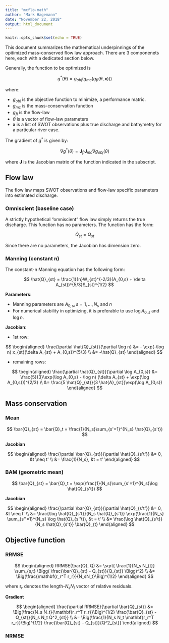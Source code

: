 ```yaml
---
title: "mcflo-math"
author: "Mark Hagemann"
date: "November 22, 2018"
output: html_document
---
```


```r
knitr::opts_chunk$set(echo = TRUE)
```

This document summarizes the mathematical underpinnings of the opitimized mass-conserved flow law approach. There are 3 componenets here, each with a dedicated section below. 

Generally, the function to be optimized is

$$
g^*(\theta) = g_{obj}(g_{mc}(g_{fl}(\theta, \mathbf{x})))
$$

where:

- $g_{obj}$ is the objective function to minimize, a performance matric.
- $g_{mc}$ is the mass-conservation function
- $g_{fl}$ is the flow-law
- $\theta$ is a vector of flow-law parameters
- $\mathbf{x}$ is a list of SWOT observations plus true discharge and bathymetry for a particular river case.


The gradient of $g^*$ is given by:

$$
\nabla g^*(\theta) = \mathbf{J}_{fl}\mathbf{J}_{mc}\nabla g_{obj}(\theta)
$$

where $\mathbf{J}$ is the Jacobian matrix of the function indicated in the subscript.

## Flow law

The flow law maps SWOT observations and flow-law specific parameters into estimated discharge. 

### Omniscient (baseline case)

A strictly hypothetical "omniscient" flow law simply returns the true discharge. This function has no parameters. The function has the form:

$$
\hat{Q}_{st} = Q_{st}
$$

Since there are no parameters, the Jacobian has dimension zero. 


### Manning (constant n)

The constant-n Manning equation has the following form:

$$
\hat{Q}_{st} = \frac{1}{n}W_{st}^{-2/3}(A_{0,s} + \delta A_{st})^{5/3}S_{st}^{1/2}
$$

**Parameters**: 

- Manning parameters are $A_{0,s}, s = 1, \dots , N_s$ and $n$
- For numerical stability in optimizing, it is preferable to use $\log A_{0,s}$ and $\log n$. 


**Jacobian**: 

- 1st row: 


$$
\begin{aligned}
\frac{\partial \hat{Q}_{st}}{\partial \log n} &= - \exp(-\log n) x_{st}(\delta A_{st} + A_{0,s})^{5/3} \\
&= -\hat{Q}_{st}
\end{aligned}
$$

- remaining rows: 

$$
\begin{aligned}
\frac{\partial \hat{Q}_{st}}{\partial \log A_{0,s}} &= \frac{5}{3}\exp(\log A_{0,s} - \log n)  (\delta A_{st} + \exp(\log A_{0,s}))^{2/3} \\
&= \frac{5 \hat{Q}_{st}}{3 \hat{A}_{st}}\exp(\log A_{0,s})
\end{aligned}
$$

## Mass conservation

### Mean

$$
\bar{Q}_{st} = \bar{Q}_t = \frac{1}{N_s}\sum_{s'=1}^{N_s} \hat{Q}_{s't})
$$

**Jacobian**

$$
\begin{aligned}
\frac{\partial \bar{Q}_{st}}{\partial \hat{Q}_{s't'}} &=  0, &t \neq t' \\
&= \frac{1}{N_s}, &t = t' 
\end{aligned}
$$

### BAM (geometric mean)

$$
\bar{Q}_{st} = \bar{Q}_t = \exp(\frac{1}{N_s}\sum_{s'=1}^{N_s}\log \hat{Q}_{s't})
$$

**Jacobian**

$$
\begin{aligned}
\frac{\partial \bar{Q}_{st}}{\partial \hat{Q}_{s't'}} &=  0, &t \neq t' \\
&= \frac{\log \hat{Q}_{s't}}{N_s \hat{Q}_{s't}} \exp(\frac{1}{N_s} \sum_{s''=1}^{N_s} \log \hat{Q}_{s''t}), &t = t' \\
&=  \frac{\log \hat{Q}_{s't}}{N_s \hat{Q}_{s't}} \bar{Q}_{t}
\end{aligned}
$$

## Objective function

### RRMSE

$$
\begin{aligned}
RRMSE(\bar{Q}, Q) &= \sqrt{ \frac{1}{N_s N_{t}} \sum_{s,t} \Bigg( \frac{\bar{Q}_{st} - Q_{st}}{Q_{st}} \Bigg)^2} \\
&= \Big(\frac{\mathbf{r_r^T r_r}}{N_sN_t}\Big)^{1/2}
\end{aligned}
$$

where $\mathbf{r_r}$ denotes the length-$N_s N_t$ vector of relative residuals. 

**Gradient**

$$
\begin{aligned}
\frac{\partial RRMSE}{\partial \bar{Q}_{st}} &= \Big(\frac{N_s N_t}{\mathbf{r_r^T r_r}}\Big)^{1/2} \frac{\bar{Q}_{st} - Q_{st}}{N_s N_t Q^2_{st}}  \\
&= \Big(\frac{1}{N_s N_t \mathbf{r_r^T r_r}}\Big)^{1/2} \frac{\bar{Q}_{st} - Q_{st}}{Q^2_{st}}
\end{aligned}
$$


### NRMSE
